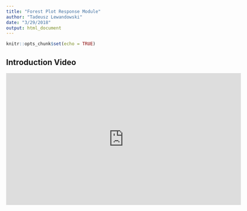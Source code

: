 ```yaml
---
title: "Forest Plot Response Module"
author: "Tadeusz Lewandowski"
date: "3/29/2018"
output: html_document
---
```


```r
knitr::opts_chunk$set(echo = TRUE)
```

## Introduction Video

<iframe id="kmsembed-1_90zzg3gj" width="640" height="360" src="https://streamingmedia.roche.com/embed/secure/iframe/entryId/1_90zzg3gj/uiConfId/38807381" class="kmsembed" allowfullscreen webkitallowfullscreen mozAllowFullScreen frameborder="0" title="Kaltura Player"></iframe>

